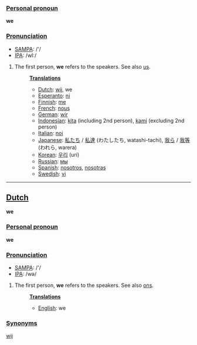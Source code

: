 ===[[Personal pronoun]]===
'''we'''

===[[Pronunciation]]===
*[[w:SAMPA|SAMPA]]: /'/
*[[w:IPA|IPA]]: /wI:/

# The first person, '''we''' refers to the speakers. See also [[us]].
#:'''[[Translation]]s'''
#:*[[Dutch]]: [[wij]], we
#:*[[Esperanto]]: [[ni]]
#:*[[Finnish]]: [[me]]
#:*[[French]]: [[nous]]
#:*[[German]]: [[wir]]
#:*[[Indonesian]]: [[kita]] (including 2nd person), [[kami]] (excluding 2nd person)
#:*[[Italian]]: [[noi]]
#:*[[Japanese]]: [[私たち]] / [[私達]] (わたしたち, watashi-tachi), [[我ら]] / [[我等]] (われら, warera)
#:*[[Korean]]: [[우리]] (uri)
#:*[[Russian]]: [[мы]]
#:*[[Spanish]]: [[nosotros]], [[nosotras]]
#:*[[Swedish]]: [[vi]]

----

==[[Dutch]]==
'''we'''

===[[Personal pronoun]]===
'''we'''

===[[Pronunciation]]===
*[[w:SAMPA|SAMPA]]: /'/
*[[w:IPA|IPA]]: /wə/

# The first person, '''we''' refers to the speakers. See also [[ons]].
#:'''[[Translation]]s'''
#:*[[English]]: we

===[[Synonyms]]===

[[wij]]